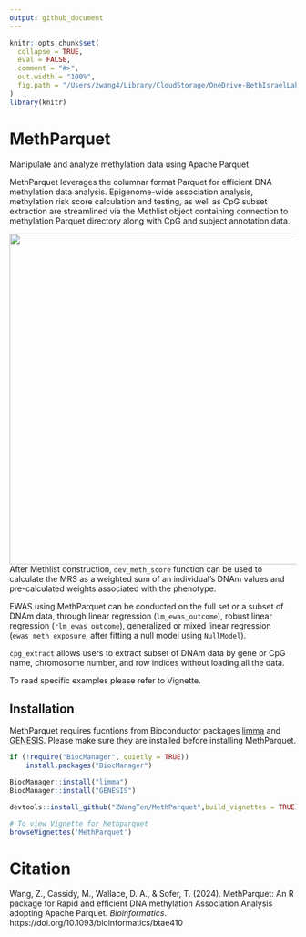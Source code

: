 ```yaml
---
output: github_document
---
```


<!-- README.md is generated from README.Rmd. Please edit that file -->

```r
knitr::opts_chunk$set(
  collapse = TRUE,
  eval = FALSE,
  comment = "#>",
  out.width = "100%",
  fig.path = "/Users/zwang4/Library/CloudStorage/OneDrive-BethIsraelLaheyHealth/2023_parquet_db_methylation/2023_Files_Leslie_ZW/Code/MethParquet/man/Figure/MethParquet.png"
)
library(knitr)
```

# MethParquet
Manipulate and analyze methylation data using Apache Parquet

MethParquet leverages the columnar format Parquet for efficient DNA methylation data analysis. Epigenome-wide association analysis, methylation risk score calculation and testing, as well as CpG subset extraction are streamlined via the Methlist object containing connection to methylation Parquet directory along with CpG and subject annotation data.

![](https://github.com/ZWangTen/MethParquet/blob/main/man/Figure/MethParquet.png){width=700 height=580 }
After Methlist construction, `dev_meth_score` function can be used to calculate the MRS as a weighted sum of an individual’s DNAm values and pre-calculated weights associated with the phenotype. 

EWAS using MethParquet can be conducted on the full set or a subset of DNAm data, through linear regression (`lm_ewas_outcome`), robust linear regression (`rlm_ewas_outcome`), generalized or mixed linear regression (`ewas_meth_exposure`, after fitting a null model using `NullModel`). 

`cpg_extract` allows users to extract subset of DNAm data by gene or CpG name, chromosome number, and row indices without loading all the data. 

To read specific examples please refer to Vignette.

## Installation
MethParquet requires fucntions from Bioconductor packages [limma](https://bioconductor.org/packages/release/bioc/html/limma.html) and [GENESIS](https://bioconductor.org/packages/release/bioc/html/GENESIS.html). Please make sure they are installed before installing MethParquet.
```r
if (!require("BiocManager", quietly = TRUE))
    install.packages("BiocManager")

BiocManager::install("limma")
BiocManager::install("GENESIS")

devtools::install_github("ZWangTen/MethParquet",build_vignettes = TRUE)

# To view Vignette for Methparquet
browseVignettes('MethParquet')
```

# Citation

Wang, Z., Cassidy, M., Wallace, D. A., & Sofer, T. (2024). MethParquet: An R package for Rapid and efficient DNA methylation Association Analysis adopting Apache Parquet. *Bioinformatics*. https://doi.org/10.1093/bioinformatics/btae410 

